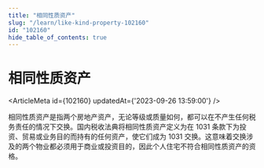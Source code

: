 ```yaml
---
title: "相同性质资产"
slug: "/learn/like-kind-property-102160"
id: "102160"
hide_table_of_contents: true
---
```



# 相同性质资产

<ArticleMeta id={102160} updatedAt={'2023-09-26 13:59:00'} />
<div className='border-solid border-b border-t-0 my-4 border-[var(--ifm-color-gray-300)]' />

相同性质资产是指两个房地产资产，无论等级或质量如何，都可以在不产生任何税务责任的情况下交换。国内税收法典将相同性质资产定义为在 1031 条款下为投资、贸易或业务目的而持有的任何资产，使它们成为 1031 交换。这意味着交换涉及的两个物业都必须用于商业或投资目的，因此个人住宅不符合相同性质资产的资格。
